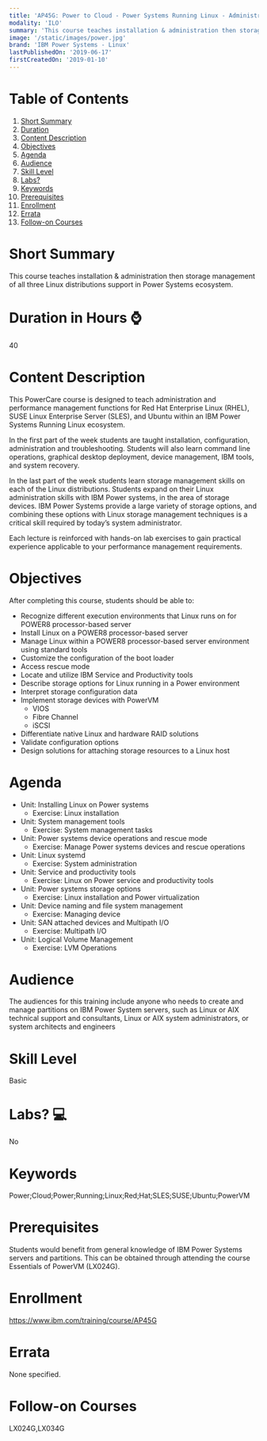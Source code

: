 ```yaml
---
title: 'AP45G: Power to Cloud - Power Systems Running Linux - Administration and Storage Management (PowerVM base)'
modality: 'ILO'
summary: 'This course teaches installation & administration then storage management of all three Linux distributions support in Power Systems ecosystem.'
image: '/static/images/power.jpg'
brand: 'IBM Power Systems - Linux'
lastPublishedOn: '2019-06-17'
firstCreatedOn: '2019-01-10'
---
```

# Table of Contents
1.  [Short Summary](#short-summary)
2.  [Duration](#duration-in-hours-)
3.  [Content Description](#content-description)
4.  [Objectives](#objectives)
5.  [Agenda](#agenda)
6.  [Audience](#audience)
7.  [Skill Level](#skill-level)
8.  [Labs?](#labs-)
9.  [Keywords](#keywords)
10. [Prerequisites](#prerequisites)
11. [Enrollment](#enrollment)
12. [Errata](#errata)
13. [Follow-on Courses](#follow-on-courses)

# Short Summary
This course teaches installation & administration then storage management of all three Linux distributions support in Power Systems ecosystem.

# Duration in Hours ⌚
40

# Content Description
<p>This PowerCare course is designed to teach administration and performance management functions for Red Hat Enterprise Linux (RHEL), SUSE Linux Enterprise Server (SLES), and Ubuntu&nbsp;within an IBM Power Systems Running Linux ecosystem.</p>

<p>In the first part of the week students are taught installation, configuration, administration and troubleshooting. Students will also learn command line operations, graphical desktop deployment, device management, IBM tools, and system recovery.</p>

<p>In the last part of the week students learn storage management skills on each of the Linux distributions. Students expand on their Linux administration skills with IBM Power systems, in the area of storage devices. IBM Power Systems provide a large variety of storage options, and combining these options with Linux storage management techniques is a critical skill required by today&rsquo;s system administrator.</p>

<p>Each lecture is reinforced with hands-on lab exercises to gain practical experience applicable to your performance management requirements.</p>

# Objectives
<p>After completing this course, students should be able to:</p>

<ul>
	<li>Recognize different execution environments that Linux runs on for POWER8 processor-based server</li>
	<li>Install Linux on a POWER8 processor-based server</li>
	<li>Manage Linux within a POWER8 processor-based server environment using standard tools</li>
	<li>Customize the configuration of the boot loader</li>
	<li>Access rescue mode</li>
	<li>Locate and utilize IBM Service and Productivity tools</li>
	<li>Describe storage options for Linux running in a Power environment</li>
	<li>Interpret storage configuration data</li>
	<li>Implement storage devices with PowerVM
	<ul>
		<li>VIOS</li>
		<li>Fibre Channel</li>
		<li>iSCSI</li>
	</ul>
	</li>
	<li>Differentiate native Linux and hardware RAID solutions</li>
	<li>Validate configuration options</li>
	<li>Design solutions for attaching storage resources to a Linux host</li>
</ul>

# Agenda
<ul><li>Unit: Installing Linux on Power systems<ul><li>Exercise: Linux installation</li></ul></li><li>Unit: System management tools<ul><li>Exercise: System management tasks</li></ul></li><li>Unit: Power systems device operations and rescue mode<ul><li>Exercise: Manage Power systems devices and rescue operations</li></ul></li><li>Unit: Linux systemd<ul><li>Exercise: System administration</li></ul></li><li>Unit: Service and productivity tools<ul><li>Exercise: Linux on Power service and productivity tools</li></ul></li><li>Unit: Power systems storage options<ul><li>Exercise: Linux installation and Power virtualization</li></ul></li><li>Unit: Device naming and file system management<ul><li>Exercise: Managing device</li></ul></li><li>Unit: SAN attached devices and Multipath I/O<ul><li>Exercise: Multipath I/O</li></ul></li><li>Unit: Logical Volume Management<ul><li>Exercise: LVM Operations</li></ul></li></ul>

# Audience
<p>The audiences for this training include anyone who needs to create and manage partitions on IBM Power System servers, such as Linux or AIX technical support and consultants, Linux or AIX system administrators, or system architects and engineers</p>

# Skill Level
Basic

# Labs? 💻
No

# Keywords
Power;Cloud;Power;Running;Linux;Red;Hat;SLES;SUSE;Ubuntu;PowerVM

# Prerequisites
<p>Students would benefit from general knowledge of IBM Power Systems servers and partitions. This can be obtained through attending the course Essentials of PowerVM (LX024G).</p>

# Enrollment
https://www.ibm.com/training/course/AP45G

# Errata
None specified.

# Follow-on Courses
LX024G,LX034G

